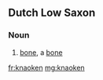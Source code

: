 ==Dutch Low Saxon==

===Noun===
{{head|nds-nl|noun}}

# {{lb|nds-nl|Drents}} [[bone]], a [[bone]]

[[fr:knaoken]]
[[mg:knaoken]]